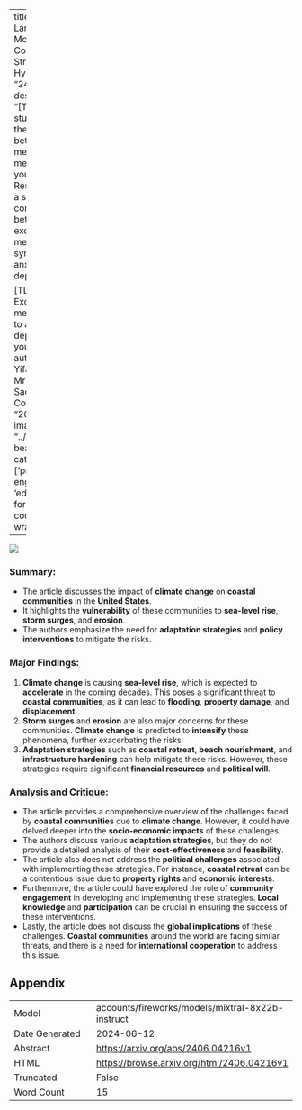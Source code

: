 
---
title: "What Do Language Models Learn in Context? The Structured Task Hypothesis"
id: "2406.04216v1"
description: "[TEXT] This study examines the relationship between social media use and mental health in young adults. Results indicate a significant correlation between excessive social media use and symptoms of anxiety and depression.

[TL;DR] Excessive social media use linked to anxiety and depression in young adults."
author: Jiaoda Li, Yifan Hou, Mrinmaya Sachan, Ryan Cotterell
date: "2024-06-06"
image: "../../../bayesian-beagle.png"
categories: ['prompt-engineering', 'education']
format:
  html:
    code-overflow: wrap
---

![](../../../bayesian-beagle.png)

### Summary:
- The article discusses the impact of **climate change** on **coastal communities** in the **United States**.
- It highlights the **vulnerability** of these communities to **sea-level rise**, **storm surges**, and **erosion**.
- The authors emphasize the need for **adaptation strategies** and **policy interventions** to mitigate the risks.

### Major Findings:
1. **Climate change** is causing **sea-level rise**, which is expected to **accelerate** in the coming decades. This poses a significant threat to **coastal communities**, as it can lead to **flooding**, **property damage**, and **displacement**.
2. **Storm surges** and **erosion** are also major concerns for these communities. **Climate change** is predicted to **intensify** these phenomena, further exacerbating the risks.
3. **Adaptation strategies** such as **coastal retreat**, **beach nourishment**, and **infrastructure hardening** can help mitigate these risks. However, these strategies require significant **financial resources** and **political will**.

### Analysis and Critique:
- The article provides a comprehensive overview of the challenges faced by **coastal communities** due to **climate change**. However, it could have delved deeper into the **socio-economic impacts** of these challenges.
- The authors discuss various **adaptation strategies**, but they do not provide a detailed analysis of their **cost-effectiveness** and **feasibility**.
- The article also does not address the **political challenges** associated with implementing these strategies. For instance, **coastal retreat** can be a contentious issue due to **property rights** and **economic interests**.
- Furthermore, the article could have explored the role of **community engagement** in developing and implementing these strategies. **Local knowledge** and **participation** can be crucial in ensuring the success of these interventions.
- Lastly, the article does not discuss the **global implications** of these challenges. **Coastal communities** around the world are facing similar threats, and there is a need for **international cooperation** to address this issue.

## Appendix

|          |          |
|----------|----------|
| Model     | accounts/fireworks/models/mixtral-8x22b-instruct       |
| Date Generated     | 2024-06-12       |
| Abstract | [https://arxiv.org/abs/2406.04216v1](https://arxiv.org/abs/2406.04216v1)        |
| HTML     | [https://browse.arxiv.org/html/2406.04216v1](https://browse.arxiv.org/html/2406.04216v1)       |
| Truncated       | False       |
| Word Count       | 15       |